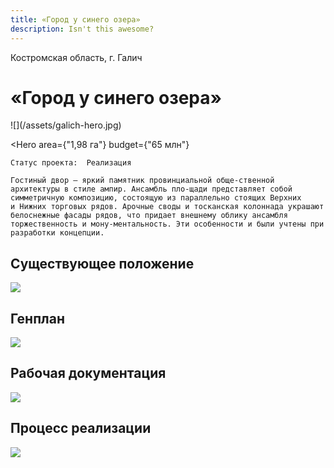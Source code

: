 ```yaml
---
title: «Город у синего озера»
description: Isn't this awesome?
---
```


<AffinumLogo />

Костромская область, г. Галич

# «Город у синего озера»

<Wide>
    ![](/assets/galich-hero.jpg)
</Wide>

<Hero
    area={"1,98 га"}
    budget={"65 млн"}
>
    Статус проекта:  Реализация

    Гостиный двор – яркий памятник провинциальной обще-ственной архитектуры в стиле ампир. Ансамбль пло-щади представляет собой симметричную композицию, состоящую из параллельно стоящих Верхних 
    и Нижних торговых рядов. Арочные своды и тосканская колоннада украшают белоснежные фасады рядов, что придает внешнему облику ансамбля торжественность и мону-ментальность. Эти особенности и были учтены при разработки концепции.
</Hero>

## Существующее положение

![](/assets/galich-01.jpg)

## Генплан

![](/assets/galich-00.jpg)

## Рабочая документация

![](/assets/galich-02.jpg)

## Процесс реализации

![](/assets/galich-03.jpg)

